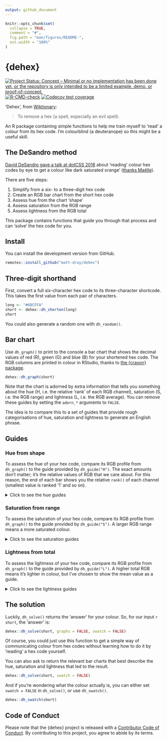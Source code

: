 ```yaml
---
output: github_document
---
```


<!-- README.md is generated from README.Rmd. Please edit that file -->

```r
knitr::opts_chunk$set(
  collapse = TRUE,
  comment = "#",
  fig.path = "man/figures/README-",
  out.width = "100%"
)
```

# {dehex}

<!-- badges: start -->
[![Project Status: Concept – Minimal or no implementation has been done
yet, or the repository is only intended to be a limited example, demo,
or
proof-of-concept.](https://www.repostatus.org/badges/latest/concept.svg)](https://www.repostatus.org/#concept)
[![R-CMD-check](https://github.com/matt-dray/dehex/workflows/R-CMD-check/badge.svg)](https://github.com/matt-dray/dehex/actions)
[![Codecov test coverage](https://codecov.io/gh/matt-dray/dehex/branch/main/graph/badge.svg)](https://codecov.io/gh/matt-dray/dehex?branch=main)
<!-- badges: end -->

'Dehex', from [Wiktionary](https://en.wiktionary.org/wiki/dehex):

> To remove a hex (a spell, especially an evil spell).

An R package containing simple functions to help me train myself to 'read' a colour from its hex code. I'm colourblind (a deuteranope) so this might be a useful skill.

## The DeSandro method

[David DeSandro gave a talk at dotCSS 2018](https://metafizzy.co/blog/read-color-hex-codes/) about 'reading' colour hex codes by eye to get a colour like dark saturated orange' ([thanks Maëlle](https://twitter.com/ma_salmon/status/1420726230194794496?s=20)).

There are five steps:

1. Simplify from a six- to a three-digit hex code
1. Create an RGB bar chart from the short hex code
1. Assess hue from the chart 'shape'
1. Assess saturation from the RGB range
1. Assess lightness from the RGB total

This package contains functions that guide you through that process and can 'solve' the hex code for you.

## Install

You can install the development version from GitHub.
 
```r
remotes::install_github("matt-dray/dehex")
```

## Three-digit shorthand

First, convert a full six-character hex code to its three-character shortcode. This takes the first value from each pair of characters.

```r
long <- "#6BCFFA"
short <- dehex::dh_shorten(long)
short
```

You could also generate a random one with `dh_random()`.

## Bar chart

Use `dh_graph()` to print to the console a bar chart that shows the decimal values of red (R), green (G) and blue (B) for your shortened hex code. The RGB columns are printed in colour in RStudio, thanks to [the {crayon} package](https://github.com/r-lib/crayon).

```r
dehex::dh_graph(short)
```

Note that the chart is adorned by extra information that tells you something about the hue (H, i.e. the relative 'rank' of each RGB channel), saturation (S, i.e. the RGB range) and lightness (L, i.e. the RGB average). You can remove these guides by setting the `adorn_*` arguments to `FALSE`.

The idea is to compare this to a set of guides that provide rough categorisations of hue, saturation and lightness to generate an English phrase.

## Guides

### Hue from shape

To assess the hue of your hex code, compare its RGB profile from `dh_graph()` to the guide provided by `dh_guide("H")`. The exact amounts don't matter; it's the relative values of RGB that we care about. For this reason, the end of each bar shows you the relative `rank()` of each channel (smallest value is ranked '1' and so on).

<details><summary>Click to see the hue guides</summary>
```r
dehex::dh_guide("H")
```
</details>

### Saturation from range

To assess the saturation of your hex code, compare its RGB profile from `dh_graph()` to the guide provided by `dh_guide("S")`. A larger RGB range means a more saturated colour.

<details><summary>Click to see the saturation guides</summary>
```r
dehex::dh_guide("S")
```
</details>

### Lightness from total

To assess the lightness of your hex code, compare its RGB profile from `dh_graph()` to the guide provided by `dh_guide("L")`. A higher total RGB means it's lighter in colour, but I've chosen to show the mean value as a guide.

<details><summary>Click to see the lightness guides</summary>
```r
dehex::dh_guide("L")
```
</details>

## The solution

Luckily, `dh_solve()` returns the 'answer' for your colour. So, for our input `r short`, the 'answer' is:

```r
dehex::dh_solve(short, graphs = FALSE, swatch = FALSE)
```

Of course, you could just use this function to get a simple way of communicating colour from hex codes without learning how to do it by 'reading' a hex code yourself.

You can also ask to return the relevant bar charts that best describe the hue, saturation and lightness that led to the result.

```r
dehex::dh_solve(short, swatch = FALSE)
```

And if you're wondering what the colour actually is, you can either set `swatch = FALSE` in `dh_solve()`, or use `dh_swatch()`.

```r
dehex::dh_swatch(short)
```

## Code of Conduct

Please note that the {dehex} project is released with a [Contributor Code of Conduct](https://contributor-covenant.org/version/2/0/CODE_OF_CONDUCT.html). By contributing to this project, you agree to abide by its terms.
